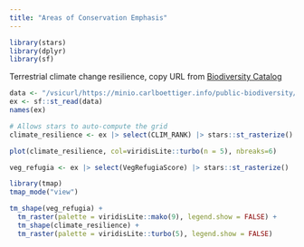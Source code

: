 ```yaml
---
title: "Areas of Conservation Emphasis"
---
```



```r
library(stars)
library(dplyr)
library(sf)
```

Terrestrial climate change resilience, copy URL from [Biodiversity Catalog](https://radiantearth.github.io/stac-browser/#/external/raw.githubusercontent.com/schmidtDSE/biodiversity-catalog/main/stac/v1/collections/cdfw_ace/summary.json?.asset=asset-ds2738)

```r
data <- "/vsicurl/https://minio.carlboettiger.info/public-biodiversity/ACE_summary/ds2738.gdb"
ex <- sf::st_read(data)
names(ex)
```


```r
# Allows stars to auto-compute the grid
climate_resilience <- ex |> select(CLIM_RANK) |> stars::st_rasterize()

plot(climate_resilience, col=viridisLite::turbo(n = 5), nbreaks=6)
```


```r
veg_refugia <- ex |> select(VegRefugiaScore) |> stars::st_rasterize() 
```

```r
library(tmap)
tmap_mode("view")

tm_shape(veg_refugia) + 
  tm_raster(palette = viridisLite::mako(9), legend.show = FALSE) +   
  tm_shape(climate_resilience) + 
  tm_raster(palette = viridisLite::turbo(5), legend.show = FALSE)
```


